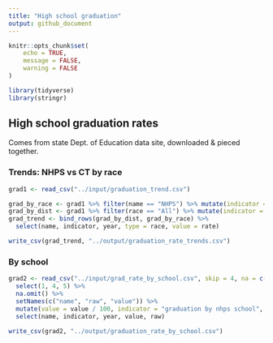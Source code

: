 ```yaml
---
title: "High school graduation"
output: github_document
---
```


```r
knitr::opts_chunk$set(
	echo = TRUE,
	message = FALSE,
	warning = FALSE
)
```

```r
library(tidyverse)
library(stringr)
```


## High school graduation rates

Comes from state Dept. of Education data site, downloaded & pieced together.

### Trends: NHPS vs CT by race

```r
grad1 <- read_csv("../input/graduation_trend.csv")

grad_by_race <- grad1 %>% filter(name == "NHPS") %>% mutate(indicator = "nhps graduation by race")
grad_by_dist <- grad1 %>% filter(race == "All") %>% mutate(indicator = "total graduation by location")
grad_trend <- bind_rows(grad_by_dist, grad_by_race) %>%
  select(name, indicator, year, type = race, value = rate)

write_csv(grad_trend, "../output/graduation_rate_trends.csv")
```



### By school

```r
grad2 <- read_csv("../input/grad_rate_by_school.csv", skip = 4, na = c("*")) %>%
  select(1, 4, 5) %>%
  na.omit() %>%
  setNames(c("name", "raw", "value")) %>%
  mutate(value = value / 100, indicator = "graduation by nhps school", year = 2016) %>%
  select(name, indicator, year, value, raw)

write_csv(grad2, "../output/graduation_rate_by_school.csv")
```

